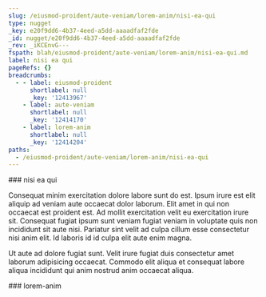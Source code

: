 ```yaml
---
slug: /eiusmod-proident/aute-veniam/lorem-anim/nisi-ea-qui
type: nugget
_key: e20f9dd6-4b37-4eed-a5dd-aaaadfaf2fde
_id: nugget/e20f9dd6-4b37-4eed-a5dd-aaaadfaf2fde
_rev: _iKCEnvG---
fspath: blah/eiusmod-proident/aute-veniam/lorem-anim/nisi-ea-qui.md
label: nisi ea qui
pageRefs: {}
breadcrumbs:
  - - label: eiusmod-proident
      shortlabel: null
      _key: '12413967'
    - label: aute-veniam
      shortlabel: null
      _key: '12414170'
    - label: lorem-anim
      shortlabel: null
      _key: '12414204'
paths:
  - /eiusmod-proident/aute-veniam/lorem-anim/nisi-ea-qui
---
```


<NuggetArea>
<Nugget slug="/eiusmod-proident/aute-veniam/lorem-anim/nisi-ea-qui" type="nugget" _key="e20f9dd6-4b37-4eed-a5dd-aaaadfaf2fde" _id="nugget/e20f9dd6-4b37-4eed-a5dd-aaaadfaf2fde" _rev="_iKCEnvG---" fspath="blah/eiusmod-proident/aute-veniam/lorem-anim/nisi-ea-qui.md" label="nisi ea qui" paths="/eiusmod-proident/aute-veniam/lorem-anim/nisi-ea-qui">
<NuggetBody>
### nisi ea qui

Consequat minim exercitation dolore labore sunt do est. Ipsum irure est elit aliquip ad veniam aute occaecat dolor laborum. Elit amet in qui non occaecat est proident est. Ad mollit exercitation velit eu exercitation irure sit. Consequat fugiat ipsum sunt veniam fugiat veniam in voluptate quis non incididunt sit aute nisi. Pariatur sint velit ad culpa cillum esse consectetur nisi anim elit. Id laboris id id culpa elit aute enim magna.

Ut aute ad dolore fugiat sunt. Velit irure fugiat duis consectetur amet laborum adipisicing occaecat. Commodo elit aliqua et consequat labore aliqua incididunt qui anim nostrud anim occaecat aliqua.

</NuggetBody>
<Breadcrumbs>
<Crumbs>
<Crumb _key="12413967" label="eiusmod-proident" /><Crumb _key="12414170" label="aute-veniam" /><Crumb _key="12414204" label="lorem-anim" />
</Crumbs>
</Breadcrumbs>
</Nugget>

<NuggetsInbound>
</NuggetsInbound>
<NuggetsOutbound>
</NuggetsOutbound>
</NuggetArea>
<PassagesInbound>
<Passage direction="inbound" type="passage" _key="12414204" _id="passage/12414204" _rev="_iKCEnvC--A" label="lorem-anim" passage="lorem-anim" fspath="blah/eiusmod-proident/aute-veniam/lorem-anim" paths="/eiusmod-proident/aute-veniam/lorem-anim" slug="/eiusmod-proident/aute-veniam/lorem-anim">
<NuggetBody>
### lorem-anim

</NuggetBody>
<Breadcrumbs>
<Crumbs>
<Crumb _key="12413967" label="eiusmod-proident" /><Crumb _key="12414170" label="aute-veniam" />
</Crumbs>
</Breadcrumbs>
</Passage>

</PassagesInbound>
<PassagesOutbound>
</PassagesOutbound>